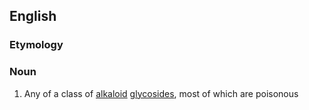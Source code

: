 ==English==

===Etymology===
{{prefix|glyco|alkaloid|lang=en}}

===Noun===
{{wikipedia}}
{{en-noun}}

# {{lb|en|organic chemistry}} Any of a class of [[alkaloid]] [[glycoside]]s, most of which are poisonous